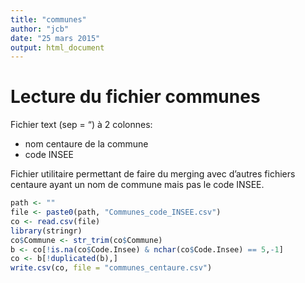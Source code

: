 ```yaml
---
title: "communes"
author: "jcb"
date: "25 mars 2015"
output: html_document
---
```

Lecture du fichier communes
===========================

Fichier text (sep = "\t") à 2 colonnes:

- nom centaure de la commune
- code INSEE

Fichier utilitaire permettant de faire du merging avec d'autres fichiers centaure ayant un nom de commune mais pas le code INSEE.

```r
path <- ""
file <- paste0(path, "Communes_code_INSEE.csv")
co <- read.csv(file)
library(stringr)
co$Commune <- str_trim(co$Commune)
b <- co[!is.na(co$Code.Insee) & nchar(co$Code.Insee) == 5,-1]
co <- b[!duplicated(b),]
write.csv(co, file = "communes_centaure.csv")
```
